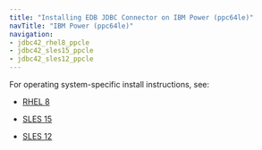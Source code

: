 ```yaml
---
title: "Installing EDB JDBC Connector on IBM Power (ppc64le)"
navTitle: "IBM Power (ppc64le)"
navigation:
- jdbc42_rhel8_ppcle
- jdbc42_sles15_ppcle
- jdbc42_sles12_ppcle
---
```


For operating system-specific install instructions, see:

  - [RHEL 8](jdbc42_rhel8_ppcle)

  - [SLES 15](jdbc42_sles15_ppcle)
  - [SLES 12](jdbc42_sles12_ppcle)
